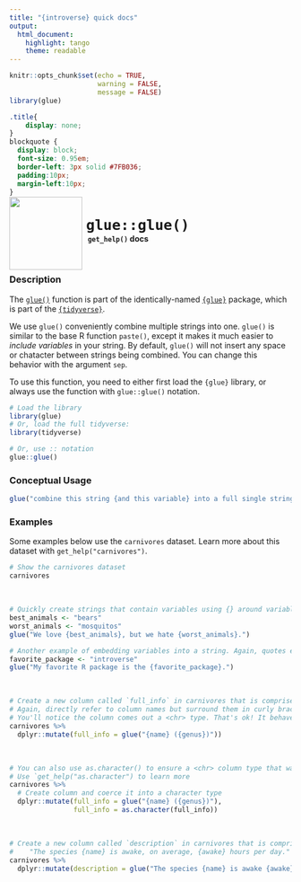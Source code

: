 ```yaml
---
title: "{introverse} quick docs"
output: 
  html_document:
    highlight: tango
    theme: readable
---
```



```r
knitr::opts_chunk$set(echo = TRUE, 
                      warning = FALSE, 
                      message = FALSE)
library(glue)
```

```css
.title{
    display: none;
}
blockquote {
  display: block;
  font-size: 0.95em;
  border-left: 3px solid #7FB036;
  padding:10px;
  margin-left:10px;
}
```

<div>
<br>
 <img src = "logo.png" style = "float:left;height:130px;margin-top:-30px;">
 <span style = "font-weight:bold;font-size:30px;"> 
  &nbsp;<code>glue::glue()</code>
 </span>
 <br>
 <b>&nbsp;&nbsp;&nbsp;<code>get_help()</code> docs</b>
</div>
<br>

### Description

The [`glue()`](https://glue.tidyverse.org/reference/glue.html) function is part of the identically-named [`{glue}`](https://glue.tidyverse.org/) package, which is part of the [`{tidyverse}`](https://www.tidyverse.org/).


We use `glue()` conveniently combine multiple strings into one. `glue()` is similar to the base R function `paste()`, except it makes it much easier to _include variables_ in your string. By default, `glue()` will not insert any space or chatacter between strings being combined. You can change this behavior with the argument `sep`.

<!-- Add the following if the topic is a function that does NOT come with base R, and uncomment/fill in the subsequent multiline HTML comment: -->
To use this function, you need to either first load the `{glue}` library, or always use the function with `glue::glue()` notation.

```r
# Load the library
library(glue)
# Or, load the full tidyverse:
library(tidyverse)

# Or, use :: notation
glue::glue()
```


### Conceptual Usage 

```r
glue("combine this string {and this variable} into a full single string")
```

### Examples

Some examples below use the `carnivores` dataset. Learn more about this dataset with `get_help("carnivores")`.

```r
# Show the carnivores dataset
carnivores
```

<br>

```r
# Quickly create strings that contain variables using {} around variable names, without ending quotes!
best_animals <- "bears"
worst_animals <- "mosquitos"
glue("We love {best_animals}, but we hate {worst_animals}.")
```

```r
# Another example of embedding variables into a string. Again, quotes enclose the entire argument to `glue()`
favorite_package <- "introverse"
glue("My favorite R package is the {favorite_package}.")
```

<br>  <!-- Do not delete the <br>, and make sure to keep the previous and following lines blank. -->

```r
# Create a new column called `full_info` in carnivores that is comprised of: "name (genus)"
# Again, directly refer to column names but surround them in curly braces {}
# You'll notice the column comes out a <chr> type. That's ok! It behaves like <chr>
carnivores %>% 
  dplyr::mutate(full_info = glue("{name} ({genus})"))
```

<br>

```r
# You can also use as.character() to ensure a <chr> column type that was created with glue()
# Use `get_help("as.character") to learn more
carnivores %>% 
  # Create column and coerce it into a character type
  dplyr::mutate(full_info = glue("{name} ({genus})"),
                full_info = as.character(full_info)) 
```

<br>
```r
# Create a new column called `description` in carnivores that is comprised of the sentence:
#    "The species {name} is awake, on average, {awake} hours per day."
carnivores %>% 
  dplyr::mutate(description = glue("The species {name} is awake {awake} hours per day."))
```